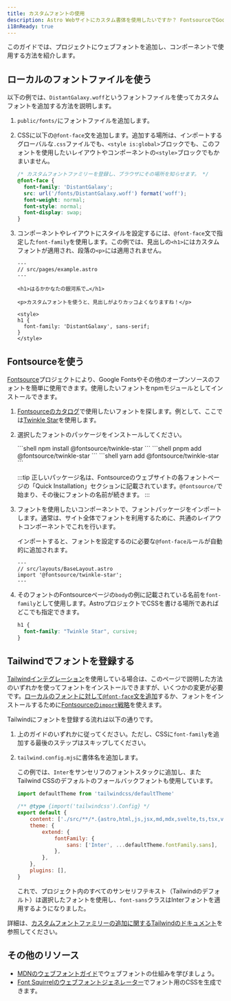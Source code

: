 ```yaml
---
title: カスタムフォントの使用
description: Astro Webサイトにカスタム書体を使用したいですか？ FontsourceでGoogle Fontsを使用するか、お好みのフォントを追加してください。
i18nReady: true
---
```



このガイドでは、プロジェクトにウェブフォントを追加し、コンポーネントで使用する方法を紹介します。

## ローカルのフォントファイルを使う

以下の例では、`DistantGalaxy.woff`というフォントファイルを使ってカスタムフォントを追加する方法を説明します。

1. `public/fonts/`にフォントファイルを追加します。

1. CSSに以下の`@font-face`文を追加します。追加する場所は、インポートするグローバルな`.css`ファイルでも、`<style is:global>`ブロックでも、このフォントを使用したいレイアウトやコンポーネントの`<style>`ブロックでもかまいません。

    ```css
    /* カスタムフォントファミリーを登録し、ブラウザにその場所を知らせます。 */
    @font-face {
      font-family: 'DistantGalaxy';
      src: url('/fonts/DistantGalaxy.woff') format('woff');
      font-weight: normal;
      font-style: normal;
      font-display: swap;
    }
    ```

1. コンポーネントやレイアウトにスタイルを設定するには、`@font-face`文で指定した`font-family`を使用します。この例では、見出しの`<h1>`にはカスタムフォントが適用され、段落の`<p>`には適用されません。

    ```astro {10-12}
    ---
    // src/pages/example.astro
    ---

    <h1>はるかかなたの銀河系で…</h1>

    <p>カスタムフォントを使うと、見出しがよりカッコよくなりますね！</p>

    <style>
    h1 {
      font-family: 'DistantGalaxy', sans-serif;
    }
    </style>
    ```

## Fontsourceを使う

[Fontsource](https://fontsource.org/)プロジェクトにより、Google Fontsやその他のオープンソースのフォントを簡単に使用できます。使用したいフォントをnpmモジュールとしてインストールできます。

1. [Fontsourceのカタログ](https://fontsource.org/fonts)で使用したいフォントを探します。例として、ここでは[Twinkle Star](https://fontsource.org/fonts/twinkle-star)を使用します。

2. 選択したフォントのパッケージをインストールしてください。

    <PackageManagerTabs>
      <Fragment slot="npm">
      ```shell
      npm install @fontsource/twinkle-star
      ```
      </Fragment>
      <Fragment slot="pnpm">
      ```shell
      pnpm add @fontsource/twinkle-star
      ```
      </Fragment>
      <Fragment slot="yarn">
      ```shell
      yarn add @fontsource/twinkle-star
      ```
      </Fragment>
    </PackageManagerTabs>

    :::tip
    正しいパッケージ名は、Fontsourceのウェブサイトの各フォントページの「Quick Installation」セクションに記載されています。`@fontsource/`で始まり、その後にフォントの名前が続きます。
    :::

3. フォントを使用したいコンポーネントで、フォントパッケージをインポートします。通常は、サイト全体でフォントを利用するために、共通のレイアウトコンポーネントでこれを行います。

    インポートすると、フォントを設定するのに必要な`@font-face`ルールが自動的に追加されます。

    ```astro
    ---
    // src/layouts/BaseLayout.astro
    import '@fontsource/twinkle-star';
    ---
    ```

4. そのフォントのFontsourceページの`body`の例に記載されている名前を`font-family`として使用します。AstroプロジェクトでCSSを書ける場所であればどこでも指定できます。

    ```css
    h1 {
      font-family: "Twinkle Star", cursive;
    }
    ```



## Tailwindでフォントを登録する

[Tailwindインテグレーション](/ja/guides/integrations-guide/tailwind/)を使用している場合は、このページで説明した方法のいずれかを使ってフォントをインストールできますが、いくつかの変更が必要です。[ローカルのフォントに対して`@font-face`文を追加](#ローカルのフォントファイルを使う)するか、フォントをインストールするために[Fontsourceの`import`戦略](#fontsourceを使う)を使えます。

Tailwindにフォントを登録する流れは以下の通りです。

1. 上のガイドのいずれかに従ってください。ただし、CSSに`font-family`を追加する最後のステップはスキップしてください。
1. `tailwind.config.mjs`に書体名を追加します。

    この例では、`Inter`をサンセリフのフォントスタックに追加し、またTailwind CSSのデフォルトのフォールバックフォントも使用しています。

    ```js title="tailwind.config.mjs" ins={1,8-10}
    import defaultTheme from 'tailwindcss/defaultTheme'

    /** @type {import('tailwindcss').Config} */
    export default {
    	content: ['./src/**/*.{astro,html,js,jsx,md,mdx,svelte,ts,tsx,vue}'],
    	theme: {
    		extend: {
    			fontFamily: {
    				sans: ['Inter', ...defaultTheme.fontFamily.sans],
    			},
    		},
    	},
    	plugins: [],
    }
    ```

    これで、プロジェクト内のすべてのサンセリフテキスト（Tailwindのデフォルト）は選択したフォントを使用し、`font-sans`クラスはInterフォントを適用するようになりました。

詳細は、[カスタムフォントファミリーの追加に関するTailwindのドキュメント](https://tailwindcss.com/docs/font-family#using-custom-values)を参照してください。

## その他のリソース

- [MDNのウェブフォントガイド](https://developer.mozilla.org/ja/docs/Learn/CSS/Styling_text/Web_fonts)でウェブフォントの仕組みを学びましょう。
- [Font Squirrelのウェブフォントジェネレーター](https://www.fontsquirrel.com/tools/webfont-generator)でフォント用のCSSを生成できます。
